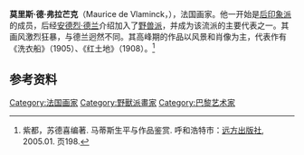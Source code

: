 {{noteTA
|T=zh-cn: 莫里斯·德·弗拉芒克; zh-tw: 莫里斯·德·烏拉曼克;
}}
{{Infobox artist
| bgcolour      = #6495ED
| name          = Maurice de Vlaminck
| image = Derain et Vlaminck en 1942.jpg
| caption = 德蘭(左)與烏拉曼克(右)
| imagesize   = 300px
| birth_name     = 
| birth_date     = {{birth date |1876|4|4|df=y}}
| birth_place      = [[巴黎|巴黎]]
| death_date     = {{death date and age |1958|10|11|1876|4|4|df=y}}
| death_place    = [[吕埃拉加代利埃_(厄尔-卢瓦尔省)|吕埃拉加代利埃]]
| nationality   = [[法国|法国]]
| field         = [[油画|油画]]
| training      = 
| movement      = 
| works         = 
| patrons       = 
| influenced by = 
| influenced    = 
| awards        = 
}}
'''莫里斯·德·弗拉芒克'''（Maurice de Vlaminck，{{bd|1876年|4月4日|1958年|10月11日}}），法国画家。他一开始是[[后印象派|后印象派]]的成员，后经[[安德烈·德兰|安德烈·德兰]]介绍加入了[[野兽派|野兽派]]，并成为该流派的主要代表之一。其画风激烈狂暴，与德兰迥然不同。其高峰期的作品以风景和肖像为主，代表作有《洗衣船》（1905）、《红土地》（1908）。<ref>紫都，苏德喜编著. 马蒂斯生平与作品鉴赏. 呼和浩特市：[[远方出版社|远方出版社]], 2005.01. 页198.</ref>

==参考资料==
{{reflist}}

{{Authority control}}
[[Category:法国画家|Category:法国画家]]
[[Category:野獸派畫家|Category:野獸派畫家]]
[[Category:巴黎艺术家|Category:巴黎艺术家]]